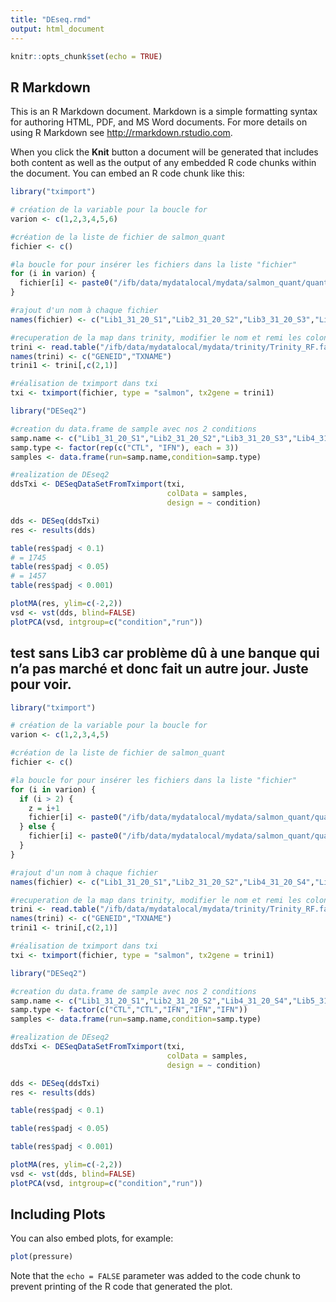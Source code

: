 ```yaml
---
title: "DEseq.rmd"
output: html_document
---
```


```r
knitr::opts_chunk$set(echo = TRUE)
```

## R Markdown

This is an R Markdown document. Markdown is a simple formatting syntax for authoring HTML, PDF, and MS Word documents. For more details on using R Markdown see <http://rmarkdown.rstudio.com>.

When you click the **Knit** button a document will be generated that includes both content as well as the output of any embedded R code chunks within the document. You can embed an R code chunk like this:

```r
library("tximport")
```

```r
# création de la variable pour la boucle for
varion <- c(1,2,3,4,5,6)

#création de la liste de fichier de salmon_quant
fichier <- c()

#la boucle for pour insérer les fichiers dans la liste "fichier"
for (i in varion) {
  fichier[i] <- paste0("/ifb/data/mydatalocal/mydata/salmon_quant/quant_",i,"/quant.sf")
}

#rajout d'un nom à chaque fichier 
names(fichier) <- c("Lib1_31_20_S1","Lib2_31_20_S2","Lib3_31_20_S3","Lib4_31_20_S4","Lib5_31_20_S5","Lib6_31_20_S6")

#recuperation de la map dans trinity, modifier le nom et remi les colonnes dans le bon sens pour la suite
trini <- read.table("/ifb/data/mydatalocal/mydata/trinity/Trinity_RF.fasta.gene_trans_map")
names(trini) <- c("GENEID","TXNAME")
trini1 <- trini[,c(2,1)]

#réalisation de tximport dans txi
txi <- tximport(fichier, type = "salmon", tx2gene = trini1)
```

```r
library("DESeq2")

```

```r
#creation du data.frame de sample avec nos 2 conditions 
samp.name <- c("Lib1_31_20_S1","Lib2_31_20_S2","Lib3_31_20_S3","Lib4_31_20_S4","Lib5_31_20_S5","Lib6_31_20_S6")
samp.type <- factor(rep(c("CTL", "IFN"), each = 3))
samples <- data.frame(run=samp.name,condition=samp.type)

#realization de DEseq2
ddsTxi <- DESeqDataSetFromTximport(txi,
                                   colData = samples,
                                   design = ~ condition)
```


```r

dds <- DESeq(ddsTxi)
res <- results(dds)
```


```r

table(res$padj < 0.1)
# = 1745
table(res$padj < 0.05)
# = 1457
table(res$padj < 0.001)

```



```r
plotMA(res, ylim=c(-2,2))
vsd <- vst(dds, blind=FALSE)
plotPCA(vsd, intgroup=c("condition","run"))
```






## test sans Lib3 car problème dû à une banque qui n'a pas marché et donc fait un autre jour. Juste pour voir. 


```r
library("tximport")
```

```r
# création de la variable pour la boucle for
varion <- c(1,2,3,4,5)

#création de la liste de fichier de salmon_quant
fichier <- c()

#la boucle for pour insérer les fichiers dans la liste "fichier"
for (i in varion) {
  if (i > 2) {
    z = i+1
    fichier[i] <- paste0("/ifb/data/mydatalocal/mydata/salmon_quant/quant_",z,"/quant.sf")
  } else {
    fichier[i] <- paste0("/ifb/data/mydatalocal/mydata/salmon_quant/quant_",i,"/quant.sf")
  }
}

#rajout d'un nom à chaque fichier 
names(fichier) <- c("Lib1_31_20_S1","Lib2_31_20_S2","Lib4_31_20_S4","Lib5_31_20_S5","Lib6_31_20_S6")

#recuperation de la map dans trinity, modifier le nom et remi les colonnes dans le bon sens pour la suite
trini <- read.table("/ifb/data/mydatalocal/mydata/trinity/Trinity_RF.fasta.gene_trans_map")
names(trini) <- c("GENEID","TXNAME")
trini1 <- trini[,c(2,1)]

#réalisation de tximport dans txi
txi <- tximport(fichier, type = "salmon", tx2gene = trini1)
```

```r
library("DESeq2")

```

```r
#creation du data.frame de sample avec nos 2 conditions 
samp.name <- c("Lib1_31_20_S1","Lib2_31_20_S2","Lib4_31_20_S4","Lib5_31_20_S5","Lib6_31_20_S6")
samp.type <- factor(c("CTL","CTL","IFN","IFN","IFN"))
samples <- data.frame(run=samp.name,condition=samp.type)

#realization de DEseq2
ddsTxi <- DESeqDataSetFromTximport(txi,
                                   colData = samples,
                                   design = ~ condition)
```


```r

dds <- DESeq(ddsTxi)
res <- results(dds)
```


```r

table(res$padj < 0.1)

table(res$padj < 0.05)

table(res$padj < 0.001)
```



```r
plotMA(res, ylim=c(-2,2))
vsd <- vst(dds, blind=FALSE)
plotPCA(vsd, intgroup=c("condition","run"))
```



## Including Plots

You can also embed plots, for example:

```r
plot(pressure)
```

Note that the `echo = FALSE` parameter was added to the code chunk to prevent printing of the R code that generated the plot.

